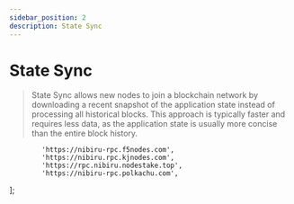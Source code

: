 ```yaml
---
sidebar_position: 2
description: State Sync
---
```


# State Sync

> State Sync allows new nodes to join a blockchain network by downloading a recent snapshot of the application state instead of processing all historical blocks. This approach is typically faster and requires less data, as the application state is usually more concise than the entire block history.



            'https://nibiru-rpc.f5nodes.com',
	        'https://nibiru.rpc.kjnodes.com',
            'https://rpc.nibiru.nodestake.top',
            'https://nibiru-rpc.polkachu.com',           
];



<SelectPaste endpoints={endpoints} codeTemplate={stateSync} home={home} binary={binary} tip="Click on any RPC to paste it into the code block." />
